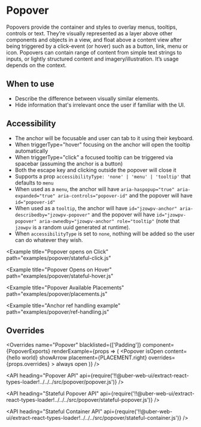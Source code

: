 <!--
Copyright (c) 2018-2019 Uber Technologies, Inc.

This source code is licensed under the MIT license found in the
LICENSE file in the root directory of this source tree.
-->





# Popover

Popovers provide the container and styles to overlay menus, tooltips, controls or text. They’re
visually represented as a layer above other components and objects in a view, and float above a
content view after being triggered by a click-event (or hover) such as a button, link, menu or
icon. Popovers can contain range of content from simple text strings to inputs, or lightly
structured content and imagery/illustration. It’s usage depends on the context.

## When to use

- Describe the difference between visually similar elements.
- Hide information that's irrelevant once the user if familiar with the UI.

## Accessibility

- The anchor will be focusable and user can tab to it using their keyboard.
- When triggerType="hover" focusing on the anchor will open the tooltip automatically
- When triggerType="click" a focused tooltip can be triggered via spacebar (assuming the anchor is a button)
- Both the escape key and clicking outside the popover will close it
- Supports a prop `accessibilityType: 'none' | 'menu' | 'tooltip'` that defaults to `menu`
- When used as a `menu`, the anchor will have `aria-haspopup="true" aria-expanded="true" aria-controls="popover-id"` and the popover will have `id="popover-id"`
- When used as a `tooltip`, the anchor will have `id="jzowpv-anchor" aria-describedby="jzowpv-popover"` and the popover will have `id="jzowpv-popover" aria-ownedby="jzowpv-anchor" role="tooltip"` (note that `jzowpv` is a random uuid generated at runtime).
- When `accessibilityType` is set to `none`, nothing will be added so the user can do whatever they wish.

<Example title="Popover stateless example" path="examples/popover/stateless.js">
  <Stateless />
</Example>

<Example
  title="Popover opens on Click"
  path="examples/popover/stateful-click.js"
>
  <StatefulClick />
</Example>

<Example
  title="Popover Opens on Hover"
  path="examples/popover/stateful-hover.js"
>
  <StatefulHover />
</Example>

<Example
  title="Popover Available Placements"
  path="examples/popover/placements.js"
>
  <Placements />
</Example>

<Example title="Popover With Arrow" path="examples/popover/with-arrow.js">
  <WithArrow />
</Example>

<Example title="Popover Close from Content" path="examples/popover/dismiss.js">
  <Dismiss />
</Example>

<Example
  title="Anchor ref handling example"
  path="examples/popover/ref-handling.js"
>
  <AnchorRefHandling />
</Example>

<Example title="Clipping Avoidance" path="examples/popover/clipping.js">
  <Clipping />
</Example>

<Example title="Popover with Overrides" path="examples/popover/overrides.js">
  <Customization />
</Example>

## Overrides

<Overrides
  name="Popover"
  blacklisted={['Padding']}
  component={PopoverExports}
  renderExample={props => (
    <Popover
      isOpen
      content={<Paragraph1 padding="scale500">hello world</Paragraph1>}
      showArrow
      placement={PLACEMENT.right}
      overrides={props.overrides}
    >
      <span>
        <Label1 as="span" padding="scale500">
          always open
        </Label1>
      </span>
    </Popover>
  )}
/>

<API
  heading="Popover API"
  api={require('!!@uber-web-ui/extract-react-types-loader!../../../src/popover/popover.js')}
/>

<API
  heading="Stateful Popover API"
  api={require('!!@uber-web-ui/extract-react-types-loader!../../../src/popover/stateful-popover.js')}
/>

<API
  heading="Stateful Container API"
  api={require('!!@uber-web-ui/extract-react-types-loader!../../../src/popover/stateful-container.js')}
/>
